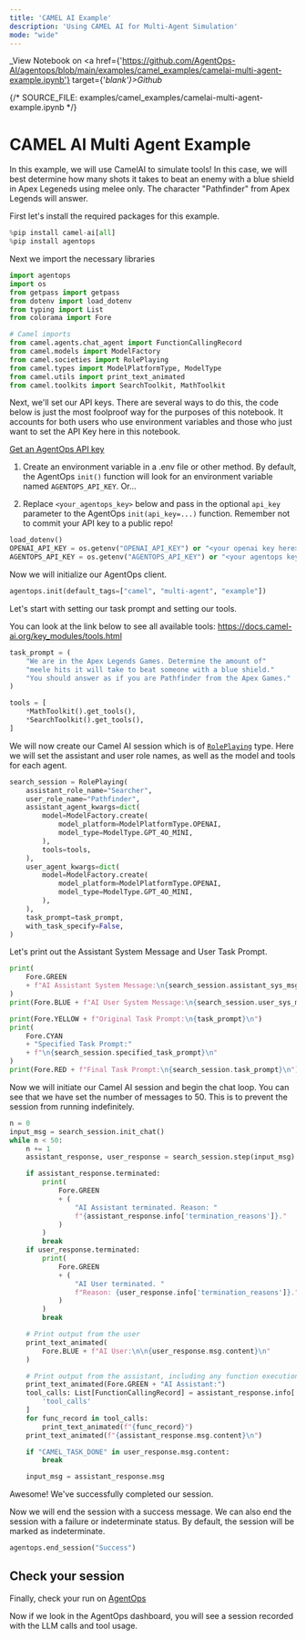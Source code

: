 ```yaml
---
title: 'CAMEL AI Example'
description: 'Using CAMEL AI for Multi-Agent Simulation'
mode: "wide"
---
```

_View Notebook on <a href={'https://github.com/AgentOps-AI/agentops/blob/main/examples/camel_examples/camelai-multi-agent-example.ipynb'} target={'_blank'}>Github</a>_

{/*  SOURCE_FILE: examples/camel_examples/camelai-multi-agent-example.ipynb  */}

# CAMEL AI Multi Agent Example

In this example, we will use CamelAI to simulate tools! In this case, we will best determine how many shots it takes to beat an enemy with a blue shield in Apex Legeneds using melee only. The character "Pathfinder" from Apex Legends will answer.

First let's install the required packages for this example.


```python
%pip install camel-ai[all]
%pip install agentops
```

Next we import the necessary libraries


```python
import agentops
import os
from getpass import getpass
from dotenv import load_dotenv
from typing import List
from colorama import Fore

# Camel imports
from camel.agents.chat_agent import FunctionCallingRecord
from camel.models import ModelFactory
from camel.societies import RolePlaying
from camel.types import ModelPlatformType, ModelType
from camel.utils import print_text_animated
from camel.toolkits import SearchToolkit, MathToolkit
```

Next, we'll set our API keys. There are several ways to do this, the code below is just the most foolproof way for the purposes of this notebook. It accounts for both users who use environment variables and those who just want to set the API Key here in this notebook.

[Get an AgentOps API key](https://agentops.ai/settings/projects)

1. Create an environment variable in a .env file or other method. By default, the AgentOps `init()` function will look for an environment variable named `AGENTOPS_API_KEY`. Or...

2. Replace `<your_agentops_key>` below and pass in the optional `api_key` parameter to the AgentOps `init(api_key=...)` function. Remember not to commit your API key to a public repo!


```python
load_dotenv()
OPENAI_API_KEY = os.getenv("OPENAI_API_KEY") or "<your openai key here>"
AGENTOPS_API_KEY = os.getenv("AGENTOPS_API_KEY") or "<your agentops key here>"
```

Now we will initialize our AgentOps client.


```python
agentops.init(default_tags=["camel", "multi-agent", "example"])
```

Let's start with setting our task prompt and setting our tools.

You can look at the link below to see all available tools:
https://docs.camel-ai.org/key_modules/tools.html


```python
task_prompt = (
    "We are in the Apex Legends Games. Determine the amount of"
    "meele hits it will take to beat someone with a blue shield."
    "You should answer as if you are Pathfinder from the Apex Games."
)

tools = [
    *MathToolkit().get_tools(),
    *SearchToolkit().get_tools(),
]
```

We will now create our Camel AI session which is of [`RolePlaying`](https://docs.camel-ai.org/key_modules/society.html#roleplaying) type. Here we will set the assistant and user role names, as well as the model and tools for each agent.


```python
search_session = RolePlaying(
    assistant_role_name="Searcher",
    user_role_name="Pathfinder",
    assistant_agent_kwargs=dict(
        model=ModelFactory.create(
            model_platform=ModelPlatformType.OPENAI,
            model_type=ModelType.GPT_4O_MINI,
        ),
        tools=tools,
    ),
    user_agent_kwargs=dict(
        model=ModelFactory.create(
            model_platform=ModelPlatformType.OPENAI,
            model_type=ModelType.GPT_4O_MINI,
        ),
    ),
    task_prompt=task_prompt,
    with_task_specify=False,
)
```

Let's print out the Assistant System Message and User Task Prompt.


```python
print(
    Fore.GREEN
    + f"AI Assistant System Message:\n{search_session.assistant_sys_msg}\n"
)
print(Fore.BLUE + f"AI User System Message:\n{search_session.user_sys_msg}\n")

print(Fore.YELLOW + f"Original Task Prompt:\n{task_prompt}\n")
print(
    Fore.CYAN
    + "Specified Task Prompt:"
    + f"\n{search_session.specified_task_prompt}\n"
)
print(Fore.RED + f"Final Task Prompt:\n{search_session.task_prompt}\n")
```

Now we will initiate our Camel AI session and begin the chat loop. You can see that we have set the number of messages to 50. This is to prevent the session from running indefinitely.


```python
n = 0
input_msg = search_session.init_chat()
while n < 50:
    n += 1
    assistant_response, user_response = search_session.step(input_msg)

    if assistant_response.terminated:
        print(
            Fore.GREEN
            + (
                "AI Assistant terminated. Reason: "
                f"{assistant_response.info['termination_reasons']}."
            )
        )
        break
    if user_response.terminated:
        print(
            Fore.GREEN
            + (
                "AI User terminated. "
                f"Reason: {user_response.info['termination_reasons']}."
            )
        )
        break

    # Print output from the user
    print_text_animated(
        Fore.BLUE + f"AI User:\n\n{user_response.msg.content}\n"
    )

    # Print output from the assistant, including any function execution information
    print_text_animated(Fore.GREEN + "AI Assistant:")
    tool_calls: List[FunctionCallingRecord] = assistant_response.info[
        'tool_calls'
    ]
    for func_record in tool_calls:
        print_text_animated(f"{func_record}")
    print_text_animated(f"{assistant_response.msg.content}\n")

    if "CAMEL_TASK_DONE" in user_response.msg.content:
        break

    input_msg = assistant_response.msg
```

Awesome! We've successfully completed our session.

Now we will end the session with a success message. We can also end the session with a failure or indeterminate status. By default, the session will be marked as indeterminate.


```python
agentops.end_session("Success")
```

## Check your session
Finally, check your run on [AgentOps](https://app.agentops.ai)

Now if we look in the AgentOps dashboard, you will see a session recorded with the LLM calls and tool usage.
